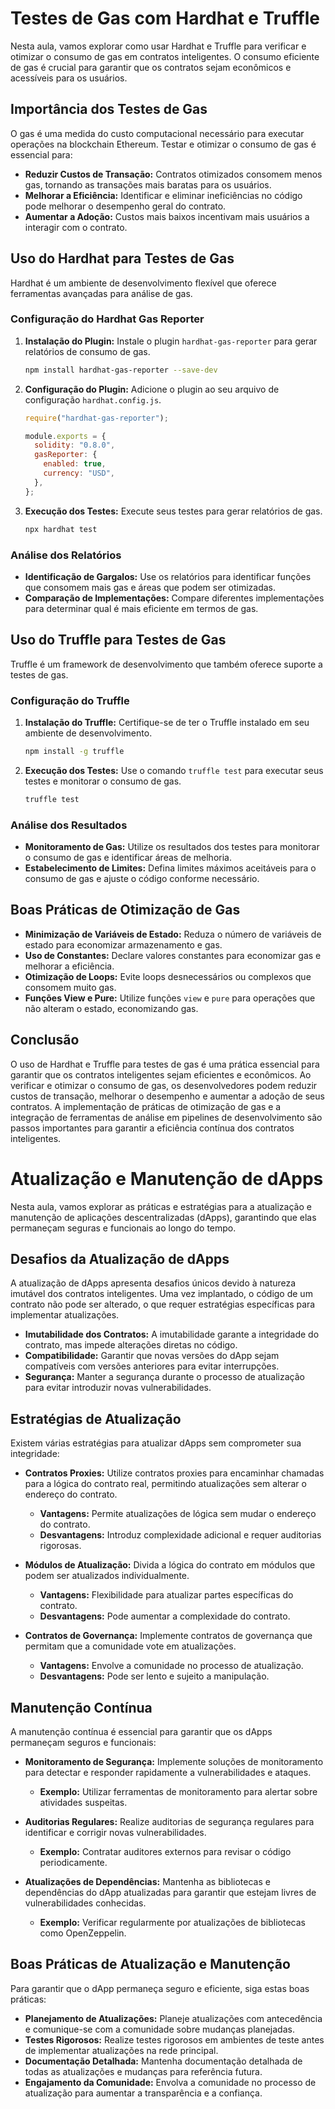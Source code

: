 # Testes de Gas com Hardhat e Truffle

Nesta aula, vamos explorar como usar Hardhat e Truffle para verificar e otimizar o consumo de gas em contratos inteligentes. O consumo eficiente de gas é crucial para garantir que os contratos sejam econômicos e acessíveis para os usuários.

## Importância dos Testes de Gas

O gas é uma medida do custo computacional necessário para executar operações na blockchain Ethereum. Testar e otimizar o consumo de gas é essencial para:

- **Reduzir Custos de Transação:** Contratos otimizados consomem menos gas, tornando as transações mais baratas para os usuários.
- **Melhorar a Eficiência:** Identificar e eliminar ineficiências no código pode melhorar o desempenho geral do contrato.
- **Aumentar a Adoção:** Custos mais baixos incentivam mais usuários a interagir com o contrato.

## Uso do Hardhat para Testes de Gas

Hardhat é um ambiente de desenvolvimento flexível que oferece ferramentas avançadas para análise de gas.

### Configuração do Hardhat Gas Reporter

1. **Instalação do Plugin:** Instale o plugin `hardhat-gas-reporter` para gerar relatórios de consumo de gas.

   ```bash
   npm install hardhat-gas-reporter --save-dev
   ```

2. **Configuração do Plugin:** Adicione o plugin ao seu arquivo de configuração `hardhat.config.js`.

   ```javascript
   require("hardhat-gas-reporter");

   module.exports = {
     solidity: "0.8.0",
     gasReporter: {
       enabled: true,
       currency: "USD",
     },
   };
   ```

3. **Execução dos Testes:** Execute seus testes para gerar relatórios de gas.

   ```bash
   npx hardhat test
   ```

### Análise dos Relatórios

- **Identificação de Gargalos:** Use os relatórios para identificar funções que consomem mais gas e áreas que podem ser otimizadas.
- **Comparação de Implementações:** Compare diferentes implementações para determinar qual é mais eficiente em termos de gas.

## Uso do Truffle para Testes de Gas

Truffle é um framework de desenvolvimento que também oferece suporte a testes de gas.

### Configuração do Truffle

1. **Instalação do Truffle:** Certifique-se de ter o Truffle instalado em seu ambiente de desenvolvimento.

   ```bash
   npm install -g truffle
   ```

2. **Execução dos Testes:** Use o comando `truffle test` para executar seus testes e monitorar o consumo de gas.

   ```bash
   truffle test
   ```

### Análise dos Resultados

- **Monitoramento de Gas:** Utilize os resultados dos testes para monitorar o consumo de gas e identificar áreas de melhoria.
- **Estabelecimento de Limites:** Defina limites máximos aceitáveis para o consumo de gas e ajuste o código conforme necessário.

## Boas Práticas de Otimização de Gas

- **Minimização de Variáveis de Estado:** Reduza o número de variáveis de estado para economizar armazenamento e gas.
- **Uso de Constantes:** Declare valores constantes para economizar gas e melhorar a eficiência.
- **Otimização de Loops:** Evite loops desnecessários ou complexos que consomem muito gas.
- **Funções View e Pure:** Utilize funções `view` e `pure` para operações que não alteram o estado, economizando gas.

## Conclusão

O uso de Hardhat e Truffle para testes de gas é uma prática essencial para garantir que os contratos inteligentes sejam eficientes e econômicos. Ao verificar e otimizar o consumo de gas, os desenvolvedores podem reduzir custos de transação, melhorar o desempenho e aumentar a adoção de seus contratos. A implementação de práticas de otimização de gas e a integração de ferramentas de análise em pipelines de desenvolvimento são passos importantes para garantir a eficiência contínua dos contratos inteligentes.

# Atualização e Manutenção de dApps

Nesta aula, vamos explorar as práticas e estratégias para a atualização e manutenção de aplicações descentralizadas (dApps), garantindo que elas permaneçam seguras e funcionais ao longo do tempo.

## Desafios da Atualização de dApps

A atualização de dApps apresenta desafios únicos devido à natureza imutável dos contratos inteligentes. Uma vez implantado, o código de um contrato não pode ser alterado, o que requer estratégias específicas para implementar atualizações.

- **Imutabilidade dos Contratos:** A imutabilidade garante a integridade do contrato, mas impede alterações diretas no código.
- **Compatibilidade:** Garantir que novas versões do dApp sejam compatíveis com versões anteriores para evitar interrupções.
- **Segurança:** Manter a segurança durante o processo de atualização para evitar introduzir novas vulnerabilidades.

## Estratégias de Atualização

Existem várias estratégias para atualizar dApps sem comprometer sua integridade:

- **Contratos Proxies:** Utilize contratos proxies para encaminhar chamadas para a lógica do contrato real, permitindo atualizações sem alterar o endereço do contrato.

  - **Vantagens:** Permite atualizações de lógica sem mudar o endereço do contrato.
  - **Desvantagens:** Introduz complexidade adicional e requer auditorias rigorosas.

- **Módulos de Atualização:** Divida a lógica do contrato em módulos que podem ser atualizados individualmente.

  - **Vantagens:** Flexibilidade para atualizar partes específicas do contrato.
  - **Desvantagens:** Pode aumentar a complexidade do contrato.

- **Contratos de Governança:** Implemente contratos de governança que permitam que a comunidade vote em atualizações.
  - **Vantagens:** Envolve a comunidade no processo de atualização.
  - **Desvantagens:** Pode ser lento e sujeito a manipulação.

## Manutenção Contínua

A manutenção contínua é essencial para garantir que os dApps permaneçam seguros e funcionais:

- **Monitoramento de Segurança:** Implemente soluções de monitoramento para detectar e responder rapidamente a vulnerabilidades e ataques.

  - **Exemplo:** Utilizar ferramentas de monitoramento para alertar sobre atividades suspeitas.

- **Auditorias Regulares:** Realize auditorias de segurança regulares para identificar e corrigir novas vulnerabilidades.

  - **Exemplo:** Contratar auditores externos para revisar o código periodicamente.

- **Atualizações de Dependências:** Mantenha as bibliotecas e dependências do dApp atualizadas para garantir que estejam livres de vulnerabilidades conhecidas.
  - **Exemplo:** Verificar regularmente por atualizações de bibliotecas como OpenZeppelin.

## Boas Práticas de Atualização e Manutenção

Para garantir que o dApp permaneça seguro e eficiente, siga estas boas práticas:

- **Planejamento de Atualizações:** Planeje atualizações com antecedência e comunique-se com a comunidade sobre mudanças planejadas.
- **Testes Rigorosos:** Realize testes rigorosos em ambientes de teste antes de implementar atualizações na rede principal.
- **Documentação Detalhada:** Mantenha documentação detalhada de todas as atualizações e mudanças para referência futura.
- **Engajamento da Comunidade:** Envolva a comunidade no processo de atualização para aumentar a transparência e a confiança.
